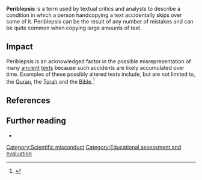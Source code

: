 {{linkless-date|August 2006}}

'''Periblepsis''' is a term used by textual critics and analysts to describe a condition in which a person handcopying a text accidentally skips over some of it.  Periblepsis can be the result of any number of mistakes and can be quite common when copying large amounts of text.
==Impact==
Periblepsis is an acknowledged factor in the possible misrepresentation of many [[ancient]] [[texts]] because such accidents are likely accumulated over time.  Examples of these possibly altered texts include, but are not limited to, the [[Quran]], the [[Torah]] and the [[Bible]].<ref>{{cite web
|url=http://evangelicaltextualcriticism.blogspot.com/2005_12_01_evangelicaltextualcriticism_archive.html
|title=Evangelical Textual Criticism
|publisher=evangelicaltextualcriticism.blogspot.com
|accessdate=2006-08-15 
}}</ref>

==References==
<references/>

==Further reading==
* {{cite book | last = Ehrman | first = Bart D. | year = 2005 | title = Misquoting Jesus: The Story Behind Who Changed the Bible and Why | publisher = HarperCollins | location = New York, NY | id = ISBN 0-06-073817-0 }}

[[Category:Scientific misconduct]]
[[Category:Educational assessment and evaluation]]


{{literature-stub}}